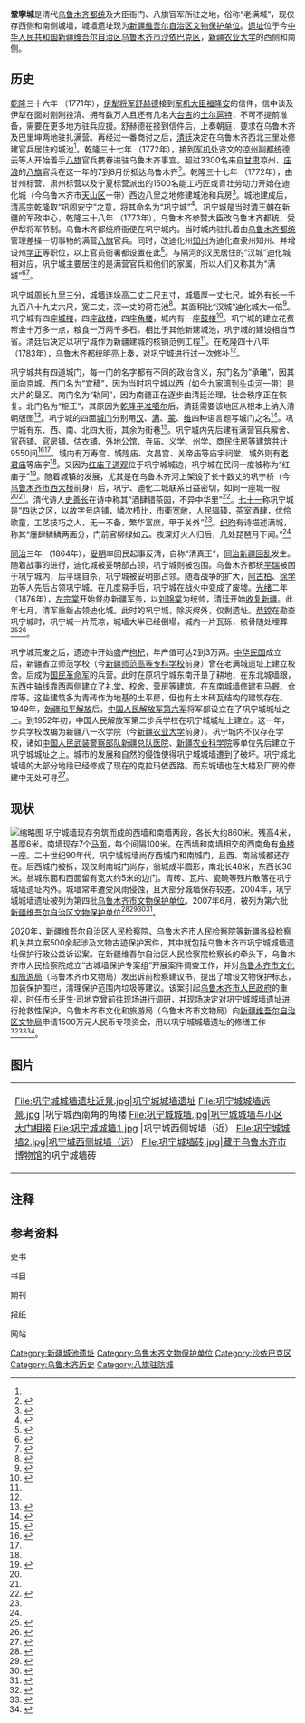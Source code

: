 {{文物保护单位
|级别 = 省级文物保护单位
|名称 = 巩宁城城墙遗址
|子项 = 
|图片 = 巩宁城城墙遗址 文保碑.jpg 
|图片大小 = 220px
|说明 = 巩宁城城墙遗址
|省名 = 新疆维吾尔自治区
|市/县名 =
|所在 = [[乌鲁木齐市|乌鲁木齐市]][[沙依巴克区|沙依巴克区]]
|坐标 = {{coord|43.807301|N|87.564974|E|}}
|分类 = 古遗址
|时代 = 清代
|编号 = 6-1
|登录 = 2007年6月4日
}}
{{maplink
|text = 巩宁城城墙遗址
|frame = yes
|zoom = 14
|frame-width = 225
|frame-height = 250
|frame-align = right
|type = point
|coord = {{coord|43.807301|N|87.564974|E|}}
|title = 巩宁城城墙遗址
|description = 
}}

'''鞏寧城'''是清代[[乌鲁木齐都统|乌鲁木齐都统]]及大臣衙门、八旗官军所驻之地，俗称“老满城”{{efn|清光绪年间，因巩宁城破败无法修复，清廷在今乌鲁木齐市天山区修建新满城，位于[[乌鲁木齐文庙|乌鲁木齐文庙]]附近。}}，现仅存西侧和南侧城墙，城墙遗址现为[[新疆维吾尔自治区文物保护单位|新疆维吾尔自治区文物保护单位]]。[[遗址|遗址]]位于今[[中华人民共和国|中华人民共和国]][[新疆维吾尔自治区|新疆维吾尔自治区]][[乌鲁木齐市|乌鲁木齐市]][[沙依巴克区|沙依巴克区]]，[[新疆农业大学|新疆农业大学]]的西侧和南侧。

==历史==
[[乾隆|乾隆]]三十六年 （1771年），[[伊犁将军|伊犁将军]][[舒赫德|舒赫德]]接到[[军机大臣|军机大臣]][[福隆安|福隆安]]的信件，信中谈及伊犁在面对刚刚投清、拥有数万人且还有几名大[[台吉|台吉]]的[[土尔扈特|土尔扈特]]，不可不提前准备，需要在更多地方驻兵应援。舒赫德在接到信件后，上奏朝庭，要求在乌鲁木齐及巴里坤两地驻扎满营。再经过一番商讨之后，[[清廷|清廷]]决定在乌鲁木齐西北三里处修建官兵居住的城池<ref name="my" group="刊"/>。乾隆三十七年 （1772年），接到[[军机处|军机处]]咨文的[[凉州|凉州]]副[[都统|都统]]德云等人开始着手[[八旗|八旗]]官兵携眷进驻乌鲁木齐事宜。超过3300名来自[[甘肃|甘肃]]凉州、[[庄浪|庄浪]]的[[八旗|八旗]]官兵在这一年的7到8月份抵达乌鲁木齐<ref name="my" group="刊">{{cite journal |author1=吴元丰 |title=清代乌鲁木齐满营述论 |journal=中国边疆史地研究 |date=2004 |issue=03 |pages=48-56, 149}}</ref>。乾隆三十七年 （1772年），由甘州标营、肃州标营以及宁夏标营派出的1500名能工巧匠或青壮劳动力开始在迪化城（今乌鲁木齐市[[天山区|天山区]]一带）西边八里之地修建城池和兵房<ref group="史">{{cite wikisource |author=[[赵尔巽|赵尔巽]]等 |title=清史稿·卷四百五十四 |wslink=清史稿 |wslanguage=zh |quote=三十六年，设参赞大臣、理事、通判。明年，于迪化西八里筑满城，名曰巩宁。三十八年，改参赞为都统，设领队大臣，驻巩宁。}}</ref>。城池建成后，[[清高宗|清高宗]]乾隆取“巩固安宁”之意，将其命名为“巩宁城”<ref group="书" name="sz6">{{cite book |editor=乌鲁木齐市党史地方志编纂委员会 |title=乌鲁木齐市志 第六卷文化/文物 |date=1999 |publisher=[[新疆人民出版社|新疆人民出版社]] |location=乌鲁木齐 |isbn=7-228-05408-3 |page=324-325}}</ref>。巩宁城是当时[[清王朝|清王朝]]在新疆的军政中心，乾隆三十八年 （1773年），乌鲁木齐参赞大臣改乌鲁木齐都统，受伊犁将军节制。乌鲁木齐都统府衙便在巩宁城内。当时城内驻扎着由[[乌鲁木齐都统|乌鲁木齐都统]]管理差操一切事物的满营[[八旗|八旗]]官兵。同时，改迪化州[[知州|知州]]为迪化直隶州知州、并增设州[[学正|学正]]等职位，以上官员衙署都设置在此<ref name="jz" group="刊">{{cite journal |author1=魏长洪 |title=清代乌鲁木齐城的建置 |journal=新疆大学学报(哲学社会科学版) |date=1982 |issue=01 |pages=55-61 |doi=10.13568/j.cnki.issn1000-2820.1982.01.007}}</ref>。与隔河的汉民居住的“汉城”迪化城相对应，巩宁城主要居住的是满营官兵和他们的家属，所以人们又称其为“满城”<ref group="史">{{cite book |author1=[[祁韵士|祁韵士]] |title=万里行程记 |quote=满、汉二城，隔河相对，东为汉城，提都驻之。西为满城，都统及道州各员驻之。}}</ref><ref group="刊">{{cite journal |author1=梁国东 |title=试论准部平定前后乌鲁木齐社会变迁 |journal=科教文汇(中旬刊) |date=2011 |issue=06 |pages=106-108}}</ref>。

巩宁城周长九里三分，城墙连垛高二丈二尺五寸，城墙厚一丈七尺。城外有长一千九百八十九丈六尺，宽二丈，深一丈的荷花池{{efn|按[[营造尺库平制|营造尺库平制]]换算得城池周长5356.8米，城墙高7.2米，城墙厚5.44米，莲花池长6366.72米，宽6.4米，深3.2米。}}<ref group="史" name="sz">{{cite book |author1=[[永保_(清朝)|永保]] |editor=王希隆 |title=新疆文献四种辑注考述 |date=1995 |publisher=[[甘肃文化出版社|甘肃文化出版社]] |location=兰州 |isbn=7-80608-184-4 |pages=99-101 |chapter=乌鲁木齐政略·城堡}}</ref>。其面积比“汉城”迪化城大一倍<ref name="wsh" group="书">{{cite book |author1=昝玉林 |title=乌鲁木齐史话 |date=1983 |publisher=[[新疆人民出版社|新疆人民出版社]] |location=乌鲁木齐 |pages=23-26}}</ref>。巩宁城有四座[[城楼|城楼]]，四座[[敌台_(城墙)|敌楼]]，四座[[角楼_(辅助建筑)|角楼]]，城内有一座[[鼓楼|鼓楼]]<ref group="史" name="szjl">{{cite book |author1=[[和瑛|和瑛]] |title=三州辑略（嘉庆 道光刻本）·卷二《建置门》 |page=101 |quote=巩宁城，乾隆三十七年建筑，周九里三分，高二丈二尺五寸，厚一丈七尺。城濠宽二丈，深一丈，城门四，……城楼四，敌楼四，角楼四，城中鼓楼一座……万寿宫……关帝庙……城隍庙……文昌宫……昭忠祠……文庙……}}</ref>。巩宁城的建立花费帑金十万多一点，粮食一万两千多石。相比于其他新建城池，巩宁城的建设相当节省。清廷后决定以巩宁城作为新疆建城的核销范例工程<ref name="yb" group="刊"/>。在乾隆四十八年 （1783年），乌鲁木齐都统明亮上奏，对巩宁城进行过一次修补<ref group="史" name="sz"/>。

巩宁城共有四道城门，每一门的名字都有不同的政治含义，东门名为“承曦”，因其面向京城。西门名为“宜穑”，因为当时巩宁城以西（如今九家湾到[[头屯河|头屯河]]一带）是大片的垦区。南门名为“轨同”，因为南疆正在逐步由清廷治理，社会秩序正在恢复。北门名为“枢正”，其原因为[[准噶尔之役|乾隆平准噶尔]]后，清廷需要该地区从根本上纳入清朝版图<ref name="wws" group="书">{{cite book |editor=中国人民政治协商会议乌鲁木齐市委员会文史资料研究委员会 |title=乌鲁木齐文史资料 第2辑 |date=1982 |publisher=[[新疆青年出版社|新疆青年出版社]] |location=乌鲁木齐 |pages=79-83}}</ref>。巩宁城的四面[[城门|城门]]分别用[[汉语|汉]]、[[满文|满]]、[[蒙古文|蒙]]、[[维吾尔文|维]]四种语言题写城门之名<ref name="yb" group="刊">{{cite journal |author1=苏奎俊 |title=清代乌鲁木齐城市的构建及演变 |journal=新疆大学学报(哲学·人文社会科学版) |date=2011 |volume=39 |issue=05 |pages=55-60 |doi=10.13568/j.cnki.issn1000-2820.2011.05.013}}</ref>。巩宁城有东、西、南、北四大街，其余为街巷<ref group="刊">{{cite journal |author1=何一民 |title=清代藏、新、蒙地区城市的发展变迁 |journal=民族学刊 |date=2011 |volume=2 |issue=06 |pages=1-11, 99 |doi=10.3969/j.issn.1674-9391.2011.06.001}}</ref>。巩宁城内先后建有满营官兵廨舍、官药铺、官房铺、估衣铺、外地公馆、寺庙、义学、州学、商民住房等建筑共计9550间<ref group="刊">{{cite journal |author1=蔡美权 |title=乾隆年间乌鲁木齐的房地产业 |journal=新疆地方志 |date=1997 |issue=04 |pages=51-52}}</ref><ref group="史" name="sz"/>。城内有万寿宫、城隍庙、文昌宫、关帝庙等庙宇祠堂，城外则有[[西山老君庙|老君庙]]等庙宇<ref group="史" name="szjl"/>。又因为[[红庙子道观|红庙子道观]]位于巩宁城城边，巩宁城在民间一度被称为“红庙子”<ref name="dbxj" group="刊">{{cite journal |author1=薛晖 |title=乌鲁木齐都统的创置与乾隆时期的东部新疆 |journal=新疆师范大学学报(哲学社会科学版) |date=2000 |issue=04 |pages=50-56 |doi=10.14100/j.cnki.65-1039/g4.2000.04.008}}</ref>。随着城镇的发展，尤其是在乌鲁木齐河上架设了长十数丈的巩宁桥（今[[乌鲁木齐市西大桥|乌鲁木齐市西大桥]]前身）后，巩宁、迪化二城联系日益密切，如同一座城一般<ref name="yb" group="刊"/><ref name="dbxj" group="刊"/>。清代诗人[[史善长|史善长]]在诗中称其“酒肆错茶园，不异中华里”<ref group="书" name="sqws">{{cite book |editor=政协乌鲁木齐市沙依巴克区学习文史工商工作委员会文史资料工作组 |title=沙区文史 第1辑 |publisher=政协乌鲁木齐市沙依巴克区学习文史工商工作委员会文史资料工作组 |pages=71-72}}</ref>。[[七十一_(乾隆进士)|七十一]]称巩宁城是“四达之区，以故字号店铺，鳞次栉比，市衢宽敞，人民辐辏，茶室酒肆，优伶歌童，工艺技巧之人，无一不备，繁华富庶，甲于关外”<ref name="yb" group="刊"/>。[[纪昀|纪昀]]有诗描述满城，称其“廛肆鳞鳞两面分，门前官柳绿如云。夜深灯火人归后，几处琵琶月下闻。”<ref group="书" name="sqws"/>

[[同治|同治]]三年 （1864年），[[妥明|妥明]]率回民起事反清，自称“清真王”，[[同治新疆回乱|同治新疆回乱]]发生。随着战事的进行，迪化城被妥明部占领，巩宁城则被包围。乌鲁木齐都统[[平瑞|平瑞]]被困于巩宁城内，后平瑞自杀，巩宁城被妥明部占领。随着战争的扩大，[[阿古柏|阿古柏]]、[[徐学功|徐学功]]等人先后占领巩宁城。在几度易手后，巩宁城在战火中变成了废墟。[[光绪|光绪]]二年 （1876年），[[左宗棠|左宗棠]]开始督办新疆军务，以[[刘锦棠|刘锦棠]]为统帅，清廷开始[[左宗棠收复新疆|收复新疆]]。此年七月，清军重新占领迪化城。此时的巩宁城，除灰烬外，仅剩遗址。[[恭镗|恭镗]]在勘查巩宁城时，巩宁城一片荒凉，城墙大半已经倒塌，城内一片瓦砾，骸骨随处埋葬<ref group="史">{{cite book |author1=佚名 |editor=李德龙 |title=新疆四道志 |date=2010 |publisher=[[中央民族大学出版社|中央民族大学出版社]] |location=北京 |isbn=978-7-81108-827-4 |chapter=镇迪道属图说·迪化县图说·城郭|page=25−26|quote=光绪二年大军克复后，巩宁城灰烬之余，仅存废址，惟迪化城略加修葺谓之汉城，周四里五分有奇。}}</ref><ref group="史">{{cite book |author1=[[朱寿朋|朱寿朋]] |title=[[光绪朝东华录|光绪朝东华录]] |quote=城身大半倾圯，城内一片瓦砾，从前死尸骸骨，随处理瘗，垒垒无隙地，满目荒凉，于兹为甚。}}</ref>。

巩宁城荒废之后，遗迹中开始盛产[[枸杞|枸杞]]，年产值可达2到3万两。[[中华民国|中华民国]]成立后，新疆省立师范学校（今[[新疆师范高等专科学校|新疆师范高等专科学校]]前身）曾在老满城遗址上建立校舍。后成为[[国民革命军|国民革命军]]的兵营。此时在原巩宁城东南开垦了耕地，在东北城墙跟，东西中轴线靠西两侧建立了礼堂、校舍、营房等建筑。在东南城墙修建有马厩、仓库等。这些建筑多为青砖作为地基的土平房，但也有土木砖瓦结构的建筑存在。1949年，[[新疆和平解放|新疆和平解放]]后，[[中国人民解放军第六军|中国人民解放军第六军]]将军部设立在了巩宁城城址之上。到1952年初，中国人民解放军第二步兵学校在巩宁城城址上建立。这一年，步兵学校改编为新疆八一农学院（今[[新疆农业大学|新疆农业大学]]前身）。巩宁城内不仅存在学校，诸如[[中国人民武装警察部队新疆总队医院|中国人民武装警察部队新疆总队医院]]、[[新疆农业科学院|新疆农业科学院]]等单位先后建立于巩宁城城址之上。城市的发展和自然的侵蚀使得巩宁城城墙遭到了破坏。巩宁城北城墙的大部分地段已经修成了现在的克拉玛依西路。而东城墙也在大楼及厂房的修建中无处可寻<ref group="网">{{cite web |title=巩宁城 |url=http://lgc.xjau.edu.cn/2014/0513/c643a9769/page.htm |website=新疆农业大学离退休职工工作处 |accessdate=2021-08-13 |date=2014-05-13 |author=袁正祥 |archive-date=2021-04-18 |archive-url=https://web.archive.org/web/20210418000945/http://lgc.xjau.edu.cn/2014/0513/c643a9769/page.htm |dead-url=no }}</ref>。

== 现状 ==
[[File:老满城街门牌.jpg|缩略图]]
巩宁城墙现存夯筑而成的西墙和南墙两段，各长大约860米。残高4米，基厚6米。南墙现存7个[[敌台_(城墙)|马面]]，每个间隔100米。在西墙和南墙相交的西南角有[[角楼_(辅助建筑)|角楼]]一座。二十世纪90年代，巩宁城城墙尚存西城门和南城门，且西、南翁城都还存在。后西城门被拆，现仅剩南城门尚存，翁城成半圆形，南北长48米，东西长36米。翁城东面和西面留有宽大约5米的边门。青砖、瓦片、瓷碗等残片散落在巩宁城墙遗址内外。城墙常年遭受风雨侵蚀，且大部分城墙保存较差。2004年，巩宁城城墙遗址被列为第四批[[乌鲁木齐市文物保护单位|乌鲁木齐市文物保护单位]]。2007年6月，被列为第六批[[新疆维吾尔自治区文物保护单位|新疆维吾尔自治区文物保护单位]]<ref name="bkyd" group="书">{{cite book |editor=新疆维吾尔自治区文物局 |title=不可移动的文物·乌鲁木齐市 克拉玛依市 石河子市 阿拉尔市 图木舒克市 五家渠市卷 |date=2015 |publisher=《新疆文库》编辑出版委员会 [[新疆美术摄影出版社|新疆美术摄影出版社]] |location=乌鲁木齐 |isbn=978-7-5469-6641-0 |pages=51-52 |edition=第1版}}</ref><ref name="第三次" group="书">{{cite book |editor=新疆维吾尔自治区文物局 |title=新疆维吾尔自治区第三次全国文物普查成果集：乌鲁木齐市卷克拉玛依市卷 |date=2011 |publisher=[[科学出版社|科学出版社]] |location=北京 |isbn=978-7-03-032493-1 |pages=18-19}}</ref><ref group="书">{{cite book |author1=孙大卫 |title=西域美术全集 6 建筑卷 |date=2016 |publisher=[[天津人民美术出版社|天津人民美术出版社]] |location=天津 |isbn=978-7-5305-7496-6 |page=55}}</ref><ref name="fy" group="刊">{{cite journal |author1=张锋 |title=拾起被遗忘的古城墙——巩宁城城墙遗址原址复原探析 |journal=大陆桥视野 |date=2011 |issue=10 |pages=87-88}}</ref>。

2020年，[[新疆维吾尔自治区人民检察院|新疆维吾尔自治区人民检察院]]、[[乌鲁木齐市人民检察院|乌鲁木齐市人民检察院]]等新疆各级检察机关共立案500余起涉及文物古迹保护案件，其中就包括乌鲁木齐市巩宁城城墙遗址保护行政公益诉讼案。在新疆维吾尔自治区人民检察院检察长的牵头下，乌鲁木齐市人民检察院成立“古城墙保护专案组”开展案件调查工作，并对[[乌鲁木齐市文化和旅游局|乌鲁木齐市文化和旅游局]]（乌鲁木齐市文物局）发出诉前检察建议书，提出了增设文物保护标志，加装保护围栏，清理保护范围内垃圾等建议。该案引起[[乌鲁木齐市人民政府|乌鲁木齐市人民政府]]的重视，时任市长[[牙生·司地克|牙生·司地克]]曾前往现场进行调研，并现场决定对巩宁城城墙遗址进行抢救性保护。乌鲁木齐市文化和旅游局（乌鲁木齐市文物局）向[[新疆维吾尔自治区文物局|新疆维吾尔自治区文物局]]申请1500万元人民币专项资金，用以巩宁城城墙遗址的修缮工作<ref group="网">{{cite web |author1=国家文物局办公室（外事联络司） |title=文物通报（第5期）——公益诉讼呵护文物古迹 检察机关助推文化润疆 |url=http://www.ncha.gov.cn/art/2021/2/8/art_2237_44406.html |website=国家文物局 |accessdate=2021-08-12 |date=2021-01-26 |archive-date=2021-08-12 |archive-url=https://web.archive.org/web/20210812101013/http://www.ncha.gov.cn/art/2021/2/8/art_2237_44406.html |dead-url=no }}</ref><ref group="新">{{cite news |author1=潘从武 |author2=王晨 |title=新疆检察机关探索公益诉讼促进文物保护长效机制建设：为文物古迹撑起法治“保护伞” |url=http://epaper.legaldaily.com.cn/fzrb/content/20200511/Articel04003GN.htm |accessdate=2021-08-12 |work=[[法制日报|法制日报]] |issue=04版：法治经纬 |date=2020-05-11 |archive-date=2021-08-12 |archive-url=https://web.archive.org/web/20210812101031/http://epaper.legaldaily.com.cn/fzrb/content/20200511/Articel04003GN.htm |dead-url=no }}</ref><ref group="网">{{cite web |title=【公益诉讼进行时】保护文物古迹 “检察蓝”亮起司法“保护盾” |url=http://www.urumqi.jcy.gov.cn/gyss/202011/t20201116_3035521.shtml |website=乌鲁木齐市人民检察院 |accessdate=2021-08-12 |date=2020-11-16 |archive-date=2021-08-12 |archive-url=https://web.archive.org/web/20210812103810/http://www.urumqi.jcy.gov.cn/gyss/202011/t20201116_3035521.shtml |dead-url=no }}</ref>。

== 图片 ==
{| align="center" border="0"
|<gallery mode="packed-hover" heights="120">
File:巩宁城城墙遗址近景.jpg|巩宁城城墙遗址
File:巩宁城城墙远景.jpg |巩宁城西南角的角楼
File:巩宁城城墙.jpg|巩宁城城墙与小区大门相接
File:巩宁城城墙1.jpg |巩宁城西侧城墙（近）
File:巩宁城城墙2.jpg|巩宁城西侧城墙（远）
File:巩宁城墙砖.jpg|藏于[[乌鲁木齐市博物馆|乌鲁木齐市博物馆]]的巩宁城墙砖
</gallery>
|}

== 注释 ==
{{notelist}}

==参考资料==
;史书
{{reflist|group=史}}
;书目
{{reflist|group=书}}
;期刊
{{reflist|group=刊}}
;报纸
{{reflist|group=新}}
;网站
{{reflist|group=网}}

{{乌鲁木齐文物保护单位}}
[[Category:新疆城池遗址|Category:新疆城池遗址]]
[[Category:乌鲁木齐文物保护单位|Category:乌鲁木齐文物保护单位]]
[[Category:沙依巴克区|Category:沙依巴克区]]
[[Category:乌鲁木齐历史|Category:乌鲁木齐历史]]
[[Category:八旗驻防城|Category:八旗驻防城]]